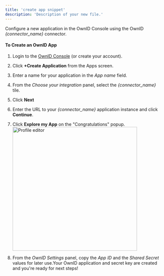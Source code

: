 ```yaml
---
title: 'create app snippet'
description: 'Description of your new file.'
---
```

Configure a new application in the OwnID Console using the OwnID _{connector_name}_ connector.

#### To Create an OwnID App 

1. Login to the [OwnID Console](https://console.ownid.com) (or create your account). 
1. Click **+Create Application** from the Apps screen.
1. Enter a name for your application in the _App name_ field. 
1. From the _Choose your integration_ panel, select the _{connector_name}_ tile. 
1. Click **Next**
1. Enter the URL to your _{connector_name}_ application instance and click **Continue**.
1. Click **Explore my App** on the "Congratulations" popup. <img
    src="/images/oi_app_ready.png"
    width="400"
    alt="Profile editor"
/>

1. From the _OwnID Settings_ panel, copy the _App ID_ and the _Shared Secret_ values for later use.<Check>Your OwnID application and secret key are created and you're ready for next steps!</Check>


